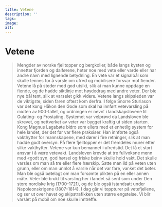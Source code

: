```yaml
---
title: Vetene
description: ''
tags:
image: 
alt: 
---
```



# Vetene

<Blockquote
    quote='«Vaktmenn skal tenne veten dersom de ser tre eller flere hærskip»'
    footer='Landevernsbolken, kapittel 4' />

<Spacer height={40}/>
<Container stil="initial side">
    Mengder av norske fjelltopper og bergkoller, både langs kysten og innetter fjorden og dalførene, heter noe med vete eller varde eller har andre navn med lignende betydning. En vete var et signalbål som skulle tennes for å varsle om ufred og mobilisere forsvar mot fiender. Vetene lå på steder med god utsikt, slik at man kunne oppdage en fiende, og de hadde siktlinje mot høydedrag med andre veter. Der ble nye bål tent, slik at varselet gikk videre. Vetene langs skipsleden var de viktigste, siden faren oftest kom derfra. I følge Snorre Sturlason var det kong Håkon den Gode som skal ha innført vetevarsling på midten av 900-tallet, og ordningen er nevnt i landskapslovene til Gulating- og Frostating. Systemet var velprøvd da Landsloven ble skrevet, og nettverket av veter var bygget kraftig ut siden starten. Kong Magnus Lagabøte bidro som ellers med et enhetlig system for hele landet, der det før var flere praksiser. Han innførte også vakthytter for mannskapene, med dører i fire retninger, slik at man hadde godt oversyn. På flere fjelltopper er det fremdeles murer etter slike vakthytter. Vetene var kun bemannet i ufredstid. Det lå et stort ansvar i å være vetevakt. Landsloven krevde at tre fullvoksne menn med «godt syn, god hørsel og friske bein» skulle hold vakt. Det skulle varsles om man så tre eller flere hærskip. Satte man ild på veten uten grunn, eller om man unnlot å varsle når det var fare, vanket det bøter. Man ble også bøtelagt om man forsømte plikten på en eller annen måte. Veter ble brukt til varsling her i landet så sent som under Den store nordiske krig (1700–1721), og de ble også istandsatt under Napoleonskrigene (1807–1814). I dag går vi toppturer på vetefjellene, og ser ut over havet og skipstrafikken uten større engstelse. Vi blir varslet på mobil om noe skulle inntreffe.
</Container>